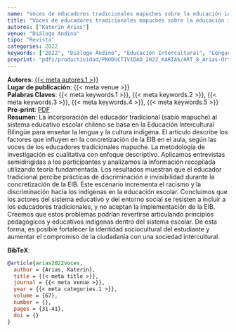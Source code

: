 ```yaml
---
name: "Voces de educadores tradicionales mapuches sobre la educación intercultural en La Araucanía, Chile"
title: "Voces de educadores tradicionales mapuches sobre la educación intercultural en La Araucanía, Chile" 
autores: ["Katerin Arias"]
venue: "Diálogo Andino"
tipo: "Revista"
categories: 2022
keywords: ["2022", "Diálogo Andino", "Educación Intercultural", "Lengua y Cultura Mapuche", "Educación Escolar"]
preprint: "pdfs/productividad/PRODUCTIVIDAD_2022_KARIAS/ART_8_Arias-Ortega_Dialogo Andino_scopus_2022.pdf"
---
```

**Autores**: [{{< meta autores.1 >}}](../members/current/Katerin Arias.qmd)  
**Lugar de publicación**: {{< meta venue >}}     
**Palabras Claves**: {{< meta keywords.1 >}}, {{< meta keywords.2 >}}, {{< meta keywords.3 >}}, {{< meta keywords.4 >}}, {{< meta keywords.5 >}}  
**Pre-print**: [PDF](../{{< meta preprint >}})    
**Resumen**: La incorporación del educador tradicional (sabio mapuche) al sistema educativo escolar chileno se basa en la Educación Intercultural Bilingüe para enseñar la lengua y la cultura indígena. El artículo describe los factores que influyen en la concretización de la EIB en el aula, según las voces de los educadores tradicionales mapuche. La metodología de investigación es cualitativa con enfoque descriptivo. Aplicamos entrevistas semidirigidas a los participantes y analizamos la información recopilada utilizando teoría fundamentada. Los resultados muestran que el educador tradicional percibe prácticas de discriminación e invisibilidad durante la concretización de la EIB. Este escenario incrementa el racismo y la discriminación hacia los indígenas en la educación escolar. Concluimos que los actores del sistema educativo y del entorno social se resisten a incluir a los educadores tradicionales, y no aceptan la implementación de la EIB. Creemos que estos problemas podrían revertirse articulando principios pedagógicos y educativos indígenas dentro del sistema escolar. De esta forma, es posible fortalecer la identidad sociocultural del estudiante y aumentar el compromiso de la ciudadanía con una sociedad intercultural.


**BibTeX**:
```bibtex
@article{arias2022voces,
  author = {Arias, Katerin},
  title = {{< meta title >}},
  journal = {{< meta venue >}},
  year = {{< meta categories.1 >}},
  volume = {67},
  number = {},
  pages = {31-41},
  doi = {}
}
```
